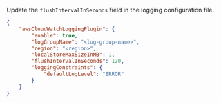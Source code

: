Update the `flushIntervalInSeconds` field in the logging configuration file.

```json
{
    "awsCloudWatchLoggingPlugin": {
        "enable": true,
        "logGroupName": "<log-group-name>",
        "region": "<region>",
        "localStoreMaxSizeInMB": 1,
        "flushIntervalInSeconds": 120,
        "loggingConstraints": {
            "defaultLogLevel": "ERROR"
        }
    }
}
```
